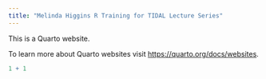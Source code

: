 ```yaml
---
title: "Melinda Higgins R Training for TIDAL Lecture Series"
---
```


This is a Quarto website.

To learn more about Quarto websites visit <https://quarto.org/docs/websites>.

```r
1 + 1
```
